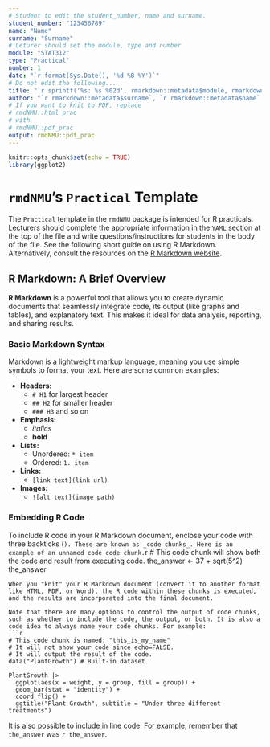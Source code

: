 ```yaml
---
# Student to edit the student_number, name and surname.
student_number: "123456789"
name: "Name"
surname: "Surname"
# Leturer should set the module, type and number
module: "STAT312"
type: "Practical"
number: 1
date: "`r format(Sys.Date(), '%d %B %Y')`"
# Do not edit the following...
title: "`r sprintf('%s: %s %02d', rmarkdown::metadata$module, rmarkdown::metadata$type, rmarkdown::metadata$number)`"
author: "`r rmarkdown::metadata$surname`, `r rmarkdown::metadata$name` (`r rmarkdown::metadata$student_number`)"
# If you want to knit to PDF, replace
# rmdNMU::html_prac
# with 
# rmdNMU::pdf_prac
output: rmdNMU::pdf_prac
---
```


```r
knitr::opts_chunk$set(echo = TRUE)
library(ggplot2)
```

# `rmdNMU`'s `Practical` Template

The `Practical` template in the `rmdNMU` package is intended for R practicals. Lecturers should complete the appropriate information in the `YAML` section at the top of the file and write questions/instructions for students in the body of the file. See the following short guide on using R Markdown. Alternatively, consult the resources on the [R Markdown website](https://rmarkdown.rstudio.com/docs/articles/rmarkdown.html).

## R Markdown: A Brief Overview

**R Markdown** is a powerful tool that allows you to create dynamic documents that seamlessly integrate code, its output (like graphs and tables), and explanatory text. This makes it ideal for data analysis, reporting, and sharing results.

### Basic Markdown Syntax

Markdown is a lightweight markup language, meaning you use simple symbols to format your text. Here are some common examples:

- **Headers:**
  - `# H1` for largest header
  - `## H2` for smaller header
  - `### H3` and so on
- **Emphasis:**
  - _italics_
  - **bold**
- **Lists:**
  - Unordered: `* item`
  - Ordered: `1. item`
- **Links:**
  - `[link text](link url)`
- **Images:**
  - `![alt text](image path)`

### Embedding R Code

To include R code in your R Markdown document, enclose your code with three backticks (```). These are known as _code chunks_. Here is an example of an unnamed code code chunk.
```r
# This code chunk will show both the code and result from executing code.
the_answer <- 37 + sqrt(5^2)
the_answer
```
When you "knit" your R Markdown document (convert it to another format like HTML, PDF, or Word), the R code within these chunks is executed, and the results are incorporated into the final document.

Note that there are many options to control the output of code chunks, such as whether to include the code, the output, or both. It is also a code idea to always name your code chunks. For example:
```r
# This code chunk is named: "this_is_my_name"
# It will not show your code since echo=FALSE.
# It will output the result of the code.
data("PlantGrowth") # Built-in dataset

PlantGrowth |>
  ggplot(aes(x = weight, y = group, fill = group)) +
  geom_bar(stat = "identity") +
  coord_flip() +
  ggtitle("Plant Growth", subtitle = "Under three different treatments")
```

It is also possible to include in line code. For example, remember that `the_answer` was `r the_answer`.
